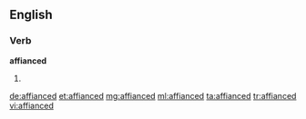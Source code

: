 ==English==

===Verb===
'''affianced'''

# {{past of|affiance}}

[[de:affianced]]
[[et:affianced]]
[[mg:affianced]]
[[ml:affianced]]
[[ta:affianced]]
[[tr:affianced]]
[[vi:affianced]]